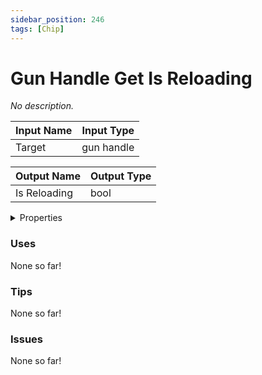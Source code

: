 ```yaml
---
sidebar_position: 246
tags: [Chip]
---
```


# Gun Handle Get Is Reloading

*No description.*



| Input Name | Input Type |
|-----------|-----------|
| Target | gun handle |

| Output Name | Output Type |
|-----------|-----------|
| Is Reloading | bool |


<details>
  <summary>Properties</summary>
  <div>
    <div>
    <table>
      <thead>
        <tr>
          <th>Is beta required?</th>
          <th>❌</th>
        </tr>
        <tr>
          <th>Is this chip a trolling risk?</th>
          <th>❌</th>
        </tr>
        <tr>
          <th>Chip UUPD</th>
          <th>f3ef0346-e593-47c9-85f0-f551efe0a9b6</th>
        </tr>
      </thead>
    </table>
    </div>
  </div>
</details>

### Uses

None so far!

### Tips

None so far!

### Issues

None so far!